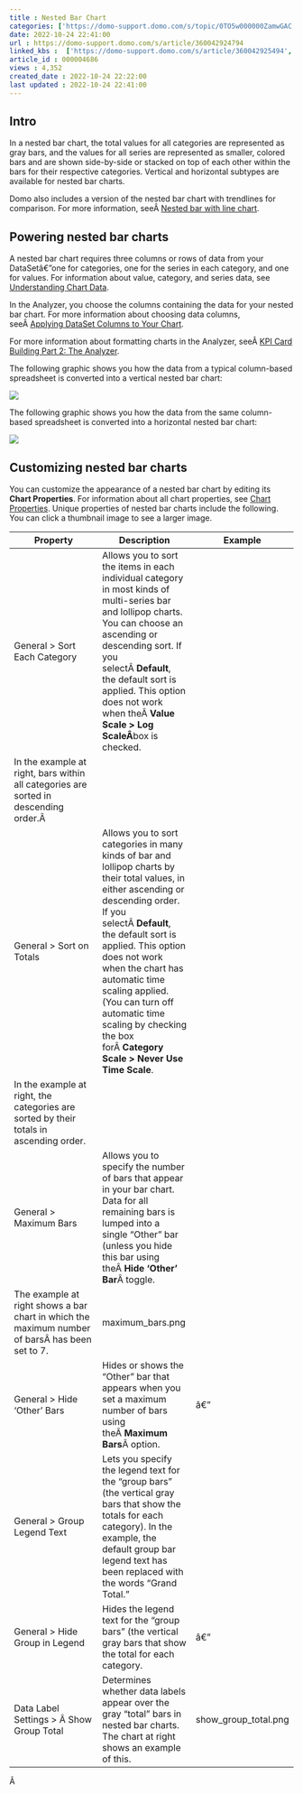 ```yaml
---
title : Nested Bar Chart
categories: ['https://domo-support.domo.com/s/topic/0TO5w000000ZamwGAC']
date: 2022-10-24 22:41:00
url : https://domo-support.domo.com/s/article/360042924794
linked_kbs :  ['https://domo-support.domo.com/s/article/360042925494', 'https://domo-support.domo.com/s/knowledge-base', 'https://domo-support.domo.com/s/article/360043429913', 'https://domo-support.domo.com/s/article/360043428713', 'https://domo-support.domo.com/s/article/360043429953', 'https://domo-support.domo.com/s/article/360042925154', 'https://domo-support.domo.com/s/article/360043428693', 'https://domo-support.domo.com/s/article/360043429933', 'https://domo-support.domo.com/s/article/360043429693', 'https://domo-support.domo.com/s/topic/0TO5w000000ZamwGAC', 'https://domo-support.domo.com/s/article/360043429393', 'https://domo-support.domo.com/s/article/360043428673', 'https://domo-support.domo.com/s/article/360042924794']
article_id : 000004686
views : 4,352
created_date : 2022-10-24 22:22:00
last updated : 2022-10-24 22:41:00
---
```




Intro
-----


In a nested bar chart, the total values for all categories are represented as gray bars, and the values for all series are represented as smaller, colored bars and are shown side-by-side or stacked on top of each other within the bars for their respective categories. Vertical and horizontal subtypes are available for nested bar charts.


Domo also includes a version of the nested bar chart with trendlines for comparison. For more information, seeÂ [Nested bar with line chart](..\nested_bar_with_line_chart\index.html "Nested Bar with Line Graph").


Powering nested bar charts
--------------------------


A nested bar chart requires three columns or rows of data from your DataSetâ€”one for categories, one for the series in each category, and one for values. For information about value, category, and series data, see [Understanding Chart Data](..\understanding_chart_data\index.html "Understanding Chart Data").


In the Analyzer, you choose the columns containing the data for your nested bar chart. For more information about choosing data columns, seeÂ [Applying DataSet Columns to Your Chart](..\applying_dataset_columns_to_your_chart\index.html "Applying DataSet Columns to Your Chart").


For more information about formatting charts in the Analyzer, seeÂ [KPI Card Building Part 2: The Analyzer](..\analyzer_overview\index.html "KPI Card Building Part 2: The Card Builder").


The following graphic shows you how the data from a typical column-based spreadsheet is converted into a vertical nested bar chart:


![](0.png)


The following graphic shows you how the data from the same column-based spreadsheet is converted into a horizontal nested bar chart:


![](1.png)


Customizing nested bar charts
-----------------------------


You can customize the appearance of a nested bar chart by editing its **Chart Properties**. For information about all chart properties, see [Chart Properties](..\applying_and_resetting_chart_properties\index.html "Chart Properties"). Unique properties of nested bar charts include the following. You can click a thumbnail image to see a larger image.




| Property | Description | Example |
| --- | --- | --- |
| General > Sort Each Category | Allows you to sort the items in each individual category in most kinds of multi-series bar and lollipop charts. You can choose an ascending or descending sort. If you selectÂ **Default**, the default sort is applied. This option does not work when theÂ **Value Scale > Log ScaleÂ**box is checked.
In the example at right, bars within all categories are sorted in descending order.Â  |  |
| General > Sort on Totals | Allows you to sort categories in many kinds of bar and lollipop charts by their total values, in either ascending or descending order. If you selectÂ **Default**, the default sort is applied. This option does not work when the chart has automatic time scaling applied. (You can turn off automatic time scaling by checking the box forÂ **Category Scale > Never Use Time Scale**.
In the example at right, the categories are sorted by their totals in ascending order. |  |
| General > Maximum Bars | Allows you to specify the number of bars that appear in your bar chart. Data for all remaining bars is lumped into a single "Other" bar (unless you hide this bar using theÂ **Hide 'Other' Bar**Â toggle.
The example at right shows a bar chart in which the maximum number of barsÂ has been set to 7. | maximum_bars.png |
| General > Hide 'Other' Bars | Hides or shows the "Other" bar that appears when you set a maximum number of bars using theÂ **Maximum Bars**Â option. | â€” |
| General > Group Legend Text | Lets you specify the legend text for the "group bars" (the vertical gray bars that show the totals for each category). In the example, the default group bar legend text has been replaced with the words "Grand Total." |  |
| General > Hide Group in Legend | Hides the legend text for the "group bars" (the vertical gray bars that show the total for each category. | â€” |
| Data Label Settings > Â Show Group Total | Determines whether data labels appear over the gray "total" bars in nested bar charts. The chart at right shows an example of this. | show_group_total.png |


Â